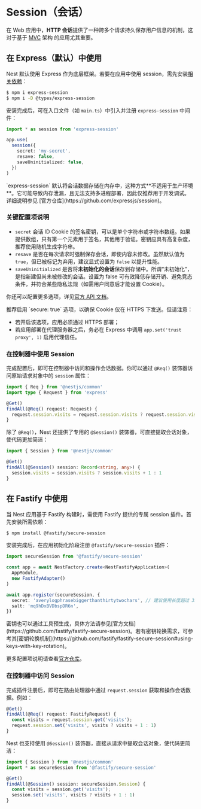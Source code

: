 # Session（会话）

在 Web 应用中，**HTTP 会话**提供了一种跨多个请求持久保存用户信息的机制，这对于基于 [MVC](/techniques/mvc) 架构 的应用尤其重要。

## 在 Express（默认）中使用

Nest 默认使用 Express 作为底层框架。若要在应用中使用 session，需先安装[相关依赖](https://github.com/expressjs/session)：

```bash
$ npm i express-session
$ npm i -D @types/express-session
```

安装完成后，可在入口文件（如 `main.ts`）中引入并注册 `express-session` 中间件：

```ts filename='main.ts'
import * as session from 'express-session'

app.use(
  session({
    secret: 'my-secret',
    resave: false,
    saveUninitialized: false,
  })
)
```

<CalloutInfo type="warning">
  `express-session`
  默认将会话数据存储在内存中，这种方式**不适用于生产环境**。它可能导致内存泄漏，且无法支持多进程部署，因此仅推荐用于开发调试。详细说明参见
  [官方仓库](https://github.com/expressjs/session)。
</CalloutInfo>

### 关键配置项说明

- `secret`
  会话 ID Cookie 的签名密钥，可以是单个字符串或字符串数组。如果提供数组，只有第一个元素用于签名，其他用于验证。密钥应具有高复杂度，推荐使用随机生成字符串。
- `resave`
  是否在每次请求时强制保存会话，即使内容未修改。虽然默认值为 `true`，但已被标记为弃用，建议显式设置为 `false` 以提升性能。
- `saveUninitialized`
  是否将**未初始化的会话**保存到存储中。所谓“未初始化”，是指新建但尚未被修改的会话。设置为 false 可有效降低存储开销、避免竞态条件，并符合某些隐私法规（如需用户同意后才能设置 Cookie）。

你还可以配置更多选项，详见[官方 API 文档](https://github.com/expressjs/session#options)。

<CalloutInfo>
推荐启用 `secure: true` 选项，以确保 Cookie 仅在 HTTPS 下发送。但请注意：

- 若开启该选项，应用必须通过 HTTPS 部署；
- 若应用部署在代理服务器之后，务必在 Express 中调用 `app.set('trust proxy', 1)` 启用代理信任。

</CalloutInfo>

### 在控制器中使用 Session

完成配置后，即可在控制器中访问和操作会话数据。你可以通过 `@Req()` 装饰器访问原始请求对象中的 `session` 属性：

```ts
import { Req } from '@nestjs/common'
import type { Request } from 'express'

@Get()
findAll(@Req() request: Request) {
  request.session.visits = request.session.visits ? request.session.visits + 1 : 1
}
```

除了 `@Req()`，Nest 还提供了专用的 `@Session()` 装饰器，可直接提取会话对象，使代码更加简洁：

```ts
import { Session } from '@nestjs/common'

@Get()
findAll(@Session() session: Record<string, any>) {
  session.visits = session.visits ? session.visits + 1 : 1
}
```

## 在 Fastify 中使用

当 Nest 应用基于 Fastify 构建时，需使用 Fastify 提供的专属 session 插件。首先安装所需依赖：

```bash
$ npm install @fastify/secure-session
```

安装完成后，在应用初始化阶段注册 `@fastify/secure-session` 插件：

```ts filename='main.ts'
import secureSession from '@fastify/secure-session'

const app = await NestFactory.create<NestFastifyApplication>(
  AppModule,
  new FastifyAdapter()
)

await app.register(secureSession, {
  secret: 'averylogphrasebiggerthanthirtytwochars', // 建议使用长度超过 32 个字符的密钥
  salt: 'mq9hDxBVDbspDR6n',
})
```

<CalloutInfo>
  密钥也可以通过工具预生成，具体方法请参见[官方文档](https://github.com/fastify/fastify-secure-session)。若有密钥轮换需求，可参考其[密钥轮换机制](https://github.com/fastify/fastify-secure-session#using-keys-with-key-rotation)。
</CalloutInfo>

更多配置项说明请查看[官方仓库](https://github.com/fastify/fastify-secure-session)。

### 在控制器中访问 Session

完成插件注册后，即可在路由处理器中通过 `request.session` 获取和操作会话数据。例如：

```ts
@Get()
findAll(@Req() request: FastifyRequest) {
  const visits = request.session.get('visits');
  request.session.set('visits', visits ? visits + 1 : 1)
}
```

Nest 也支持使用 `@Session()` 装饰器，直接从请求中提取会话对象，使代码更简洁：

```ts
import { Session } from '@nestjs/common'
import * as secureSession from '@fastify/secure-session'

@Get()
findAll(@Session() session: secureSession.Session) {
  const visits = session.get('visits');
  session.set('visits', visits ? visits + 1 : 1)
}
```

